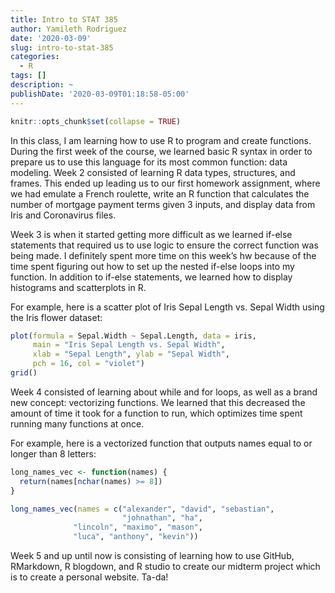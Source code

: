 ```yaml
---
title: Intro to STAT 385
author: Yamileth Rodriguez
date: '2020-03-09'
slug: intro-to-stat-385
categories:
  - R
tags: []
description: ~
publishDate: '2020-03-09T01:18:58-05:00'
---
```


```r
knitr::opts_chunk$set(collapse = TRUE)
```

In this class, I am learning how to use R to program and create functions. During the first week of the course, we learned basic R syntax in order to prepare us to use this language for its most common function: data modeling. Week 2 consisted of learning R data types, structures, and frames. This ended up leading us to our first homework assignment, where we had emulate a French roulette, write an R function that calculates the number of mortgage payment terms given 3 inputs, and display data from Iris and Coronavirus files.



Week 3 is when it started getting more difficult as we learned if-else statements that required us to use logic to ensure the correct function was being made. I definitely spent more time on this week's hw because of the time spent figuring out how to set up the nested if-else loops into my function. In addition to if-else statements, we learned how to display histograms and scatterplots in R. 

For example, here is a scatter plot of Iris Sepal Length vs. Sepal Width using the Iris flower dataset:

```r
plot(formula = Sepal.Width ~ Sepal.Length, data = iris,
     main = "Iris Sepal Length vs. Sepal Width",
     xlab = "Sepal Length", ylab = "Sepal Width", 
     pch = 16, col = "violet")
grid()
```

Week 4 consisted of learning about while and for loops, as well as a brand new concept: vectorizing functions. We learned that this decreased the amount of time it took for a function to run, which optimizes time spent running many functions at once. 

For example, here is a vectorized function that outputs names equal to or longer than 8 letters:

```r
long_names_vec <- function(names) {
  return(names[nchar(names) >= 8])
}

long_names_vec(names = c("alexander", "david", "sebastian",
                         "johnathan", "ha",
              "lincoln", "maximo", "mason",
              "luca", "anthony", "kevin"))

```



Week 5 and up until now is consisting of learning how to use GitHub, RMarkdown, R blogdown, and R studio to create our midterm project which is to create a personal website. Ta-da! 



